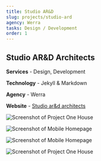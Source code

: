 ```yaml
---
title: Studio AR&D
slug: projects/studio-ard
agency: Werra
tasks: Design / Development
order: 1
---
```


<div class="intro">

## Studio AR&D Architects

**Services** - Design, Development 

**Technology** - Jekyll & Markdown

**Agency** - Werra

**Website** - <a href="http://studio-ard.com/" target="_blank" rel="noreferrer noopener">Studio ar&d architects</a>

<!--
### Services
- Design
- Development
- Jekyll / Markdown

### Agency
- Werra
-->

</div>

<div class="images images__cols">

<div class="images__elm">

![Screenshot of Project One House](./images/house-one-desktop.jpg)

</div>
<div class="images__elm">

![Screenshot of Mobile Homepage](./images/mobile-views-one.png)

</div>

</div>

<div class="images images__cols">

<div class="images__elm">

![Screenshot of Mobile Homepage](./images/mobile-views-one.png)

</div>

<div class="images__elm">

![Screenshot of Project One House](./images/house-one-desktop.jpg)

</div>

</div>